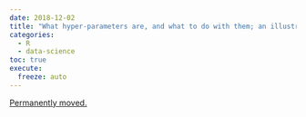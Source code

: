 ```yaml
---
date: 2018-12-02
title: "What hyper-parameters are, and what to do with them; an illustration with ridge regression"
categories:
  - R
  - data-science
toc: true
execute:
  freeze: auto
---
```


[Permanently moved.](../../posts/2018-12-02-hyper-parameters.qmd)
